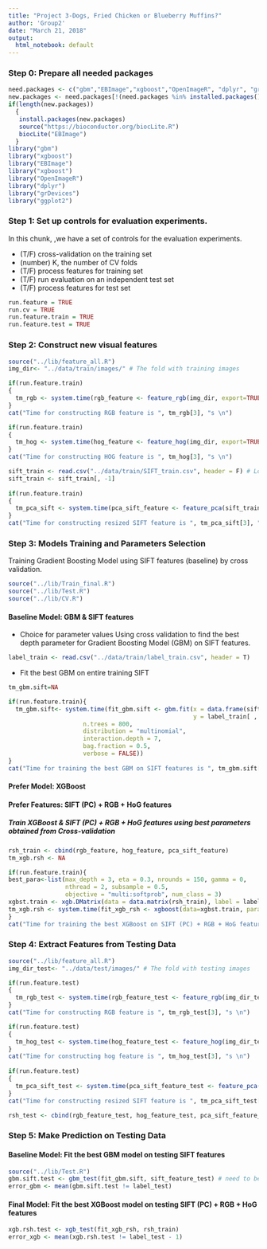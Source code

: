 ```yaml
---
title: "Project 3-Dogs, Fried Chicken or Blueberry Muffins?"
author: 'Group2'
date: "March 21, 2018"
output:
  html_notebook: default
---
```



### Step 0: Prepare all needed packages
```r
need.packages <- c("gbm","EBImage","xgboost","OpenImageR", "dplyr", "grDevices", "ggplot2")
new.packages <- need.packages[!(need.packages %in% installed.packages()[,"Package"])]
if(length(new.packages))
  {
   install.packages(new.packages)
   source("https://bioconductor.org/biocLite.R")
   biocLite("EBImage")
  }
library("gbm")
library("xgboost")
library("EBImage")
library("xgboost")
library("OpenImageR")
library("dplyr")
library("grDevices")
library("ggplot2")
```


### Step 1: Set up controls for evaluation experiments.

In this chunk, ,we have a set of controls for the evaluation experiments. 

+ (T/F) cross-validation on the training set
+ (number) K, the number of CV folds
+ (T/F) process features for training set
+ (T/F) run evaluation on an independent test set
+ (T/F) process features for test set

```r
run.feature = TRUE
run.cv = TRUE    
run.feature.train = TRUE    
run.feature.test = TRUE 
```


### Step 2: Construct new visual features

```r
source("../lib/feature_all.R")
img_dir<- "../data/train/images/" # The fold with training images

if(run.feature.train)
{
  tm_rgb <- system.time(rgb_feature <- feature_rgb(img_dir, export=TRUE))
}
cat("Time for constructing RGB feature is ", tm_rgb[3], "s \n")

if(run.feature.train)
{
  tm_hog <- system.time(hog_feature <- feature_hog(img_dir, export=TRUE))
}
cat("Time for constructing HOG feature is ", tm_hog[3], "s \n")

sift_train <- read.csv("../data/train/SIFT_train.csv", header = F) # Load SIFT features
sift_train <- sift_train[, -1]
 
if(run.feature.train)
{
  tm_pca_sift <- system.time(pca_sift_feature <- feature_pca(sift_train))
}
cat("Time for constructing resized SIFT feature is ", tm_pca_sift[3], "s \n")
```


### Step 3: Models Training and Parameters Selection

Training Gradient Boosting Model using SIFT features (baseline) by cross validation.

```r
source("../lib/Train_final.R")
source("../lib/Test.R")
source("../lib/CV.R")
```

#### Baseline Model: GBM & SIFT features

* Choice for parameter values
Using cross validation to find the best depth parameter for Gradient Boosting Model (GBM) on SIFT features.
```r
label_train <- read.csv("../data/train/label_train.csv", header = T)
```

* Fit the best GBM on entire training SIFT

```r
tm_gbm.sift=NA

if(run.feature.train){
  tm_gbm.sift<- system.time(fit_gbm.sift <- gbm.fit(x = data.frame(sift_train),   
                                                    y = label_train[ , 3],
                     n.trees = 800,
                     distribution = "multinomial",
                     interaction.depth = 7, 
                     bag.fraction = 0.5,
                     verbose = FALSE))
}
cat("Time for training the best GBM on SIFT features is ", tm_gbm.sift[3], "s \n")
```

#### Prefer Model: XGBoost
#### Prefer Features: SIFT (PC) + RGB + HoG features

##### Train XGBoost & SIFT (PC) + RGB + HoG features using best parameters obtained from Cross-validation

```r
rsh_train <- cbind(rgb_feature, hog_feature, pca_sift_feature)
tm_xgb.rsh <- NA

if(run.feature.train){
best_para<-list(max_depth = 3, eta = 0.3, nrounds = 150, gamma = 0,
                nthread = 2, subsample = 0.5,
                objective = "multi:softprob", num_class = 3)
xgbst.train <- xgb.DMatrix(data = data.matrix(rsh_train), label = label_train[ ,3] - 1)
tm_xgb.rsh <- system.time(fit_xgb_rsh <- xgboost(data=xgbst.train, params = best_para, nrounds = best_para$nrounds, verbose = 0))
}
cat("Time for training the best XGBoost on SIFT (PC) + RGB + HoG features is ", tm_xgb.rsh[3], "s \n")
```

### Step 4: Extract Features from Testing Data
```r
source("../lib/feature_all.R")
img_dir_test<- "../data/test/images/" # The fold with testing images

if(run.feature.test)
{
  tm_rgb_test <- system.time(rgb_feature_test <- feature_rgb(img_dir_test, export=TRUE))
}
cat("Time for constructing RGB feature is ", tm_rgb_test[3], "s \n")

if(run.feature.test)
{
  tm_hog_test <- system.time(hog_feature_test <- feature_hog(img_dir_test, export=TRUE))
}
cat("Time for constructing hog feature is ", tm_hog_test[3], "s \n")
 
if(run.feature.test)
{
  tm_pca_sift_test <- system.time(pca_sift_feature_test <- feature_pca(sift_feature_test))
}
cat("Time for constructing resized SIFT feature is ", tm_pca_sift_test[3], "s \n")

rsh_test <- cbind(rgb_feature_test, hog_feature_test, pca_sift_feature_test)
```

### Step 5: Make Prediction on Testing Data
#### Baseline Model: Fit the best GBM model on testing SIFT features
```r
source("../lib/Test.R")
gbm.sift.test <- gbm_test(fit_gbm.sift, sift_feature_test) # need to be provided 
error_gbm <- mean(gbm.sift.test != label_test)
```


#### Final Model: Fit the best XGBoost model on testing SIFT (PC) + RGB + HoG features
```r
xgb.rsh.test <- xgb_test(fit_xgb_rsh, rsh_train)
error_xgb <- mean(xgb.rsh.test != label_test - 1)
```
